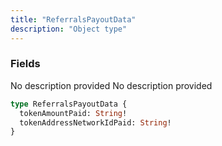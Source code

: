 ```yaml
---
title: "ReferralsPayoutData"
description: "Object type"
---
```


### Fields

<ResponseField name="tokenAmountPaid" type="String!" required>
  No description provided
</ResponseField>

<ResponseField name="tokenAddressNetworkIdPaid" type="String!" required>
  No description provided
</ResponseField>


```graphql ReferralsPayoutData
type ReferralsPayoutData {
  tokenAmountPaid: String!
  tokenAddressNetworkIdPaid: String!
}
```
